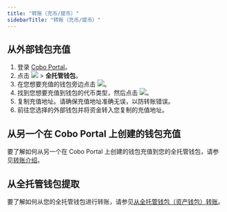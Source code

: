 ```yaml
---
title: "转账（充币/提币）"
sidebarTitle: "转账（充币/提币）"
---
```


## 从外部钱包充值

1. 登录 [Cobo Portal](https://portal.cobo.com/login)。
2. 点击 <img src="/cn/images/custodial-wallet/wallet-icon-cn.svg" className="icon"/> > **全托管钱包**。
3. 在您想要充值的钱包旁边点击 <img src="/cn/images/common/icon_view.svg" className="icon"></img>。
4. 找到您想要充值到钱包的代币类型，然后点击 <img src="/cn/images/mpc-wallet/icon_deposit.svg" className="icon"></img>。
5. 复制充值地址。请确保充值地址准确无误，以防转账错误。
6. 前往您选择的外部钱包并将资金转入您复制的充值地址。

## 从另一个在 Cobo Portal 上创建的钱包充值

要了解如何从另一个在 Cobo Portal 上创建的钱包充值到您的全托管钱包，请参见[转账介绍](/cn/portal/transfers/introduction)。

## 从全托管钱包提取

要了解如何从您的全托管钱包进行转账，请参见[从全托管钱包（资产钱包）转账](/cn/portal/transfers/from-custodial-wallets)。